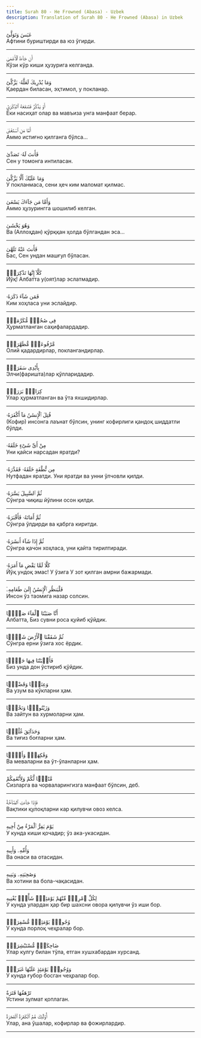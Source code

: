 ```yaml
---
title: Surah 80 - He Frowned (Abasa) - Uzbek
description: Translation of Surah 80 - He Frowned (Abasa) in Uzbek
---
```





<Aside type="quran" title="1">
عَبَسَ وَتَوَلَّىٰٓ
</Aside>

<Aside type="reference" title="1">
Афтини буриштирди ва юз ўгирди.
</Aside>

---

<Aside type="quran" title="2">
أَن جَآءَهُ ٱلْأَعْمَىٰ
</Aside>

<Aside type="reference" title="2">
Кўзи кўр киши ҳузурига келганда.
</Aside>

---

<Aside type="quran" title="3">
وَمَا يُدْرِيكَ لَعَلَّهُۥ يَزَّكَّىٰٓ
</Aside>

<Aside type="reference" title="3">
Қаердан биласан, эҳтимол, у покланар.
</Aside>

---

<Aside type="quran" title="4">
أَوْ يَذَّكَّرُ فَتَنفَعَهُ ٱلذِّكْرَىٰٓ
</Aside>

<Aside type="reference" title="4">
Ёки насиҳат олар ва мавъиза унга манфаат берар.
</Aside>

---

<Aside type="quran" title="5">
أَمَّا مَنِ ٱسْتَغْنَىٰ
</Aside>

<Aside type="reference" title="5">
Аммо истиғно қилганга бўлса...
</Aside>

---

<Aside type="quran" title="6">
فَأَنتَ لَهُۥ تَصَدَّىٰ
</Aside>

<Aside type="reference" title="6">
Сен у томонга интиласан.
</Aside>

---

<Aside type="quran" title="7">
وَمَا عَلَيْكَ أَلَّا يَزَّكَّىٰ
</Aside>

<Aside type="reference" title="7">
У покланмаса, сени ҳеч ким маломат қилмас.
</Aside>

---

<Aside type="quran" title="8">
وَأَمَّا مَن جَآءَكَ يَسْعَىٰ
</Aside>

<Aside type="reference" title="8">
Аммо ҳузурингга шошилиб келган.
</Aside>

---

<Aside type="quran" title="9">
وَهُوَ يَخْشَىٰ
</Aside>

<Aside type="reference" title="9">
Ва (Аллоҳдан) қўрққан ҳолда бўлгандан эса...
</Aside>

---

<Aside type="quran" title="10">
فَأَنتَ عَنْهُ تَلَهَّىٰ
</Aside>

<Aside type="reference" title="10">
Бас, Сен ундан машғул бўласан.
</Aside>

---

<Aside type="quran" title="11">
كَلَّآ إِنَّهَا تَذْكِرَةٌۭ
</Aside>

<Aside type="reference" title="11">
Йўқ! Албатта у(оят)лар эслатмадир.
</Aside>

---

<Aside type="quran" title="12">
فَمَن شَآءَ ذَكَرَهُۥ
</Aside>

<Aside type="reference" title="12">
Ким хоҳласа уни эслайдир.
</Aside>

---

<Aside type="quran" title="13">
فِى صُحُفٍۢ مُّكَرَّمَةٍۢ
</Aside>

<Aside type="reference" title="13">
Ҳурматланган саҳифалардадир.
</Aside>

---

<Aside type="quran" title="14">
مَّرْفُوعَةٍۢ مُّطَهَّرَةٍۭ
</Aside>

<Aside type="reference" title="14">
Олий қадардирлар, поклангандирлар.
</Aside>

---

<Aside type="quran" title="15">
بِأَيْدِى سَفَرَةٍۢ
</Aside>

<Aside type="reference" title="15">
Элчи(фаришта)лар қўлларидадир.
</Aside>

---

<Aside type="quran" title="16">
كِرَامٍۭ بَرَرَةٍۢ
</Aside>

<Aside type="reference" title="16">
Улар ҳурматланган ва ўта яхшидирлар.
</Aside>

---

<Aside type="quran" title="17">
قُتِلَ ٱلْإِنسَٰنُ مَآ أَكْفَرَهُۥ
</Aside>

<Aside type="reference" title="17">
(Кофир) инсонга лаънат бўлсин, унинг кофирлиги қандоқ шиддатли бўлди.
</Aside>

---

<Aside type="quran" title="18">
مِنْ أَىِّ شَىْءٍ خَلَقَهُۥ
</Aside>

<Aside type="reference" title="18">
Уни қайси нарсадан яратди?
</Aside>

---

<Aside type="quran" title="19">
مِن نُّطْفَةٍ خَلَقَهُۥ فَقَدَّرَهُۥ
</Aside>

<Aside type="reference" title="19">
Нутфадан яратди. Уни яратди ва унни ўлчовли қилди.
</Aside>

---

<Aside type="quran" title="20">
ثُمَّ ٱلسَّبِيلَ يَسَّرَهُۥ
</Aside>

<Aside type="reference" title="20">
Сўнгра чиқиш йўлини осон қилди.
</Aside>

---

<Aside type="quran" title="21">
ثُمَّ أَمَاتَهُۥ فَأَقْبَرَهُۥ
</Aside>

<Aside type="reference" title="21">
Сўнгра ўлдирди ва қабрга киритди.
</Aside>

---

<Aside type="quran" title="22">
ثُمَّ إِذَا شَآءَ أَنشَرَهُۥ
</Aside>

<Aside type="reference" title="22">
Сўнгра қачон хоҳласа, уни қайта тирилтиради.
</Aside>

---

<Aside type="quran" title="23">
كَلَّا لَمَّا يَقْضِ مَآ أَمَرَهُۥ
</Aside>

<Aside type="reference" title="23">
Йўқ ундоқ эмас! У ўзига У зот қилган амрни бажармади.
</Aside>

---

<Aside type="quran" title="24">
فَلْيَنظُرِ ٱلْإِنسَٰنُ إِلَىٰ طَعَامِهِۦٓ
</Aside>

<Aside type="reference" title="24">
Инсон ўз таомига назар солсин.
</Aside>

---

<Aside type="quran" title="25">
أَنَّا صَبَبْنَا ٱلْمَآءَ صَبًّۭا
</Aside>

<Aside type="reference" title="25">
Албатта, Биз сувни роса қуйиб қўйдик.
</Aside>

---

<Aside type="quran" title="26">
ثُمَّ شَقَقْنَا ٱلْأَرْضَ شَقًّۭا
</Aside>

<Aside type="reference" title="26">
Сўнгра ерни ўзига хос ёрдик.
</Aside>

---

<Aside type="quran" title="27">
فَأَنۢبَتْنَا فِيهَا حَبًّۭا
</Aside>

<Aside type="reference" title="27">
Биз унда дон ўстириб қўйдик.
</Aside>

---

<Aside type="quran" title="28">
وَعِنَبًۭا وَقَضْبًۭا
</Aside>

<Aside type="reference" title="28">
Ва узум ва кўкларни ҳам.
</Aside>

---

<Aside type="quran" title="29">
وَزَيْتُونًۭا وَنَخْلًۭا
</Aside>

<Aside type="reference" title="29">
Ва зайтун ва хурмоларни ҳам.
</Aside>

---

<Aside type="quran" title="30">
وَحَدَآئِقَ غُلْبًۭا
</Aside>

<Aside type="reference" title="30">
Ва тиғиз боғларни ҳам.
</Aside>

---

<Aside type="quran" title="31">
وَفَٰكِهَةًۭ وَأَبًّۭا
</Aside>

<Aside type="reference" title="31">
Ва меваларни ва ўт-ўланларни ҳам.
</Aside>

---

<Aside type="quran" title="32">
مَّتَٰعًۭا لَّكُمْ وَلِأَنْعَٰمِكُمْ
</Aside>

<Aside type="reference" title="32">
Сизларга ва чорваларингизга манфаат бўлсин, деб.
</Aside>

---

<Aside type="quran" title="33">
فَإِذَا جَآءَتِ ٱلصَّآخَّةُ
</Aside>

<Aside type="reference" title="33">
Вақтики қулоқларни кар қилувчи овоз келса.
</Aside>

---

<Aside type="quran" title="34">
يَوْمَ يَفِرُّ ٱلْمَرْءُ مِنْ أَخِيهِ
</Aside>

<Aside type="reference" title="34">
У кунда киши қочадир; ўз ака-укасидан.
</Aside>

---

<Aside type="quran" title="35">
وَأُمِّهِۦ وَأَبِيهِ
</Aside>

<Aside type="reference" title="35">
Ва онаси ва отасидан.
</Aside>

---

<Aside type="quran" title="36">
وَصَٰحِبَتِهِۦ وَبَنِيهِ
</Aside>

<Aside type="reference" title="36">
Ва хотини ва бола-чақасидан.
</Aside>

---

<Aside type="quran" title="37">
لِكُلِّ ٱمْرِئٍۢ مِّنْهُمْ يَوْمَئِذٍۢ شَأْنٌۭ يُغْنِيهِ
</Aside>

<Aside type="reference" title="37">
У кунда улардан ҳар бир шахсни овора қилувчи ўз иши бор.
</Aside>

---

<Aside type="quran" title="38">
وُجُوهٌۭ يَوْمَئِذٍۢ مُّسْفِرَةٌۭ
</Aside>

<Aside type="reference" title="38">
У кунда порлоқ чеҳралар бор.
</Aside>

---

<Aside type="quran" title="39">
ضَاحِكَةٌۭ مُّسْتَبْشِرَةٌۭ
</Aside>

<Aside type="reference" title="39">
Улар кулгу билан тўла, етган хушхабардан хурсанд.
</Aside>

---

<Aside type="quran" title="40">
وَوُجُوهٌۭ يَوْمَئِذٍ عَلَيْهَا غَبَرَةٌۭ
</Aside>

<Aside type="reference" title="40">
У кунда ғубор босган чеҳралар бор.
</Aside>

---

<Aside type="quran" title="41">
تَرْهَقُهَا قَتَرَةٌ
</Aside>

<Aside type="reference" title="41">
Устини зулмат қоплаган.
</Aside>

---

<Aside type="quran" title="42">
أُو۟لَٰٓئِكَ هُمُ ٱلْكَفَرَةُ ٱلْفَجَرَةُ
</Aside>

<Aside type="reference" title="42">
Улар, ана ўшалар, кофирлар ва фожирлардир.
</Aside>

---
